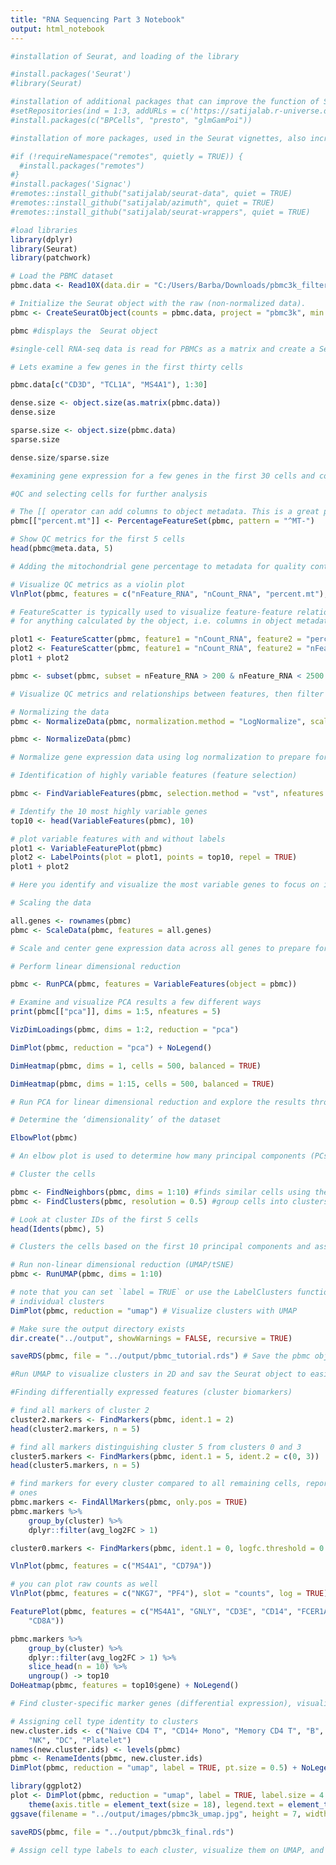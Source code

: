 ---
title: "RNA Sequencing Part 3 Notebook"
output: html_notebook
---

```{r}
#installation of Seurat, and loading of the library

#install.packages('Seurat')
#library(Seurat)

```


```{r}
#installation of additional packages that can improve the function of Seurat
#setRepositories(ind = 1:3, addURLs = c('https://satijalab.r-universe.dev', 'https://bnprks.r-universe.dev/'))
#install.packages(c("BPCells", "presto", "glmGamPoi"))
```


```{r}
#installation of more packages, used in the Seurat vignettes, also increasing Seurat efficiency

#if (!requireNamespace("remotes", quietly = TRUE)) {
  #install.packages("remotes")
#}
#install.packages('Signac')
#remotes::install_github("satijalab/seurat-data", quiet = TRUE)
#remotes::install_github("satijalab/azimuth", quiet = TRUE)
#remotes::install_github("satijalab/seurat-wrappers", quiet = TRUE)
```


```{r}
#load libraries
library(dplyr)
library(Seurat)
library(patchwork)

# Load the PBMC dataset
pbmc.data <- Read10X(data.dir = "C:/Users/Barba/Downloads/pbmc3k_filtered_gene_bc_matrices/filtered_gene_bc_matrices/hg19")

# Initialize the Seurat object with the raw (non-normalized data).
pbmc <- CreateSeuratObject(counts = pbmc.data, project = "pbmc3k", min.cells = 3, min.features = 200)

pbmc #displays the  Seurat object

#single-cell RNA-seq data is read for PBMCs as a matrix and create a Seurat object to store and analyze the data. The data is loaded from the specified directory, then initialized into a Seurat object with basic filtering.

```

```{r}
# Lets examine a few genes in the first thirty cells

pbmc.data[c("CD3D", "TCL1A", "MS4A1"), 1:30]

dense.size <- object.size(as.matrix(pbmc.data))
dense.size

sparse.size <- object.size(pbmc.data)
sparse.size

dense.size/sparse.size

#examining gene expression for a few genes in the first 30 cells and comparing memory usage between sparse and dense matrix formats

```


```{r}
#QC and selecting cells for further analysis

# The [[ operator can add columns to object metadata. This is a great place to stash QC stats
pbmc[["percent.mt"]] <- PercentageFeatureSet(pbmc, pattern = "^MT-")

# Show QC metrics for the first 5 cells
head(pbmc@meta.data, 5)

# Adding the mitochondrial gene percentage to metadata for quality control, and preview QC metrics for the first 5 cells

# Visualize QC metrics as a violin plot
VlnPlot(pbmc, features = c("nFeature_RNA", "nCount_RNA", "percent.mt"), ncol = 3)

# FeatureScatter is typically used to visualize feature-feature relationships, but can be used
# for anything calculated by the object, i.e. columns in object metadata, PC scores etc.

plot1 <- FeatureScatter(pbmc, feature1 = "nCount_RNA", feature2 = "percent.mt")
plot2 <- FeatureScatter(pbmc, feature1 = "nCount_RNA", feature2 = "nFeature_RNA")
plot1 + plot2

pbmc <- subset(pbmc, subset = nFeature_RNA > 200 & nFeature_RNA < 2500 & percent.mt < 5)

# Visualize QC metrics and relationships between features, then filter out low-quality cells based on gene count and mitochondrial content

```


```{r}
# Normalizing the data
pbmc <- NormalizeData(pbmc, normalization.method = "LogNormalize", scale.factor = 10000)

pbmc <- NormalizeData(pbmc)

# Normalize gene expression data using log normalization to prepare for downstream analysis
```


```{r}
# Identification of highly variable features (feature selection)

pbmc <- FindVariableFeatures(pbmc, selection.method = "vst", nfeatures = 2000)

# Identify the 10 most highly variable genes
top10 <- head(VariableFeatures(pbmc), 10)

# plot variable features with and without labels
plot1 <- VariableFeaturePlot(pbmc)
plot2 <- LabelPoints(plot = plot1, points = top10, repel = TRUE)
plot1 + plot2

# Here you identify and visualize the most variable genes to focus on informative features for downstream analysis
```


```{r}
# Scaling the data

all.genes <- rownames(pbmc)
pbmc <- ScaleData(pbmc, features = all.genes)

# Scale and center gene expression data across all genes to prepare for dimensional reduction
```


```{r}
# Perform linear dimensional reduction

pbmc <- RunPCA(pbmc, features = VariableFeatures(object = pbmc))

# Examine and visualize PCA results a few different ways
print(pbmc[["pca"]], dims = 1:5, nfeatures = 5)

VizDimLoadings(pbmc, dims = 1:2, reduction = "pca")

DimPlot(pbmc, reduction = "pca") + NoLegend()

DimHeatmap(pbmc, dims = 1, cells = 500, balanced = TRUE)

DimHeatmap(pbmc, dims = 1:15, cells = 500, balanced = TRUE)

# Run PCA for linear dimensional reduction and explore the results through different visualizations
```


```{r}
# Determine the ‘dimensionality’ of the dataset

ElbowPlot(pbmc)

# An elbow plot is used to determine how many principal components (PCs) capture most of the variation in the data
```


```{r}
# Cluster the cells

pbmc <- FindNeighbors(pbmc, dims = 1:10) #finds similar cells using the first 10 PCs
pbmc <- FindClusters(pbmc, resolution = 0.5) #group cells into clusters with a specified resolution

# Look at cluster IDs of the first 5 cells
head(Idents(pbmc), 5)

# Clusters the cells based on the first 10 principal components and assigns cluster identities
```


```{r}
# Run non-linear dimensional reduction (UMAP/tSNE)
pbmc <- RunUMAP(pbmc, dims = 1:10)

# note that you can set `label = TRUE` or use the LabelClusters function to help label
# individual clusters
DimPlot(pbmc, reduction = "umap") # Visualize clusters with UMAP

# Make sure the output directory exists
dir.create("../output", showWarnings = FALSE, recursive = TRUE)

saveRDS(pbmc, file = "../output/pbmc_tutorial.rds") # Save the pbmc object

#Run UMAP to visualize clusters in 2D and sav the Seurat object to easily reload it later
```


```{r}
#Finding differentially expressed features (cluster biomarkers)

# find all markers of cluster 2
cluster2.markers <- FindMarkers(pbmc, ident.1 = 2)
head(cluster2.markers, n = 5)

# find all markers distinguishing cluster 5 from clusters 0 and 3
cluster5.markers <- FindMarkers(pbmc, ident.1 = 5, ident.2 = c(0, 3))
head(cluster5.markers, n = 5)

# find markers for every cluster compared to all remaining cells, report only the positive
# ones
pbmc.markers <- FindAllMarkers(pbmc, only.pos = TRUE)
pbmc.markers %>%
    group_by(cluster) %>%
    dplyr::filter(avg_log2FC > 1)

cluster0.markers <- FindMarkers(pbmc, ident.1 = 0, logfc.threshold = 0.25, test.use = "roc", only.pos = TRUE)

VlnPlot(pbmc, features = c("MS4A1", "CD79A"))

# you can plot raw counts as well
VlnPlot(pbmc, features = c("NKG7", "PF4"), slot = "counts", log = TRUE)

FeaturePlot(pbmc, features = c("MS4A1", "GNLY", "CD3E", "CD14", "FCER1A", "FCGR3A", "LYZ", "PPBP",
    "CD8A"))

pbmc.markers %>%
    group_by(cluster) %>%
    dplyr::filter(avg_log2FC > 1) %>%
    slice_head(n = 10) %>%
    ungroup() -> top10
DoHeatmap(pbmc, features = top10$gene) + NoLegend()

# Find cluster-specific marker genes (differential expression), visualize key features across clusters, and create a heatmap of top markers

```


```{r}
# Assigning cell type identity to clusters
new.cluster.ids <- c("Naive CD4 T", "CD14+ Mono", "Memory CD4 T", "B", "CD8 T", "FCGR3A+ Mono",
    "NK", "DC", "Platelet")
names(new.cluster.ids) <- levels(pbmc)
pbmc <- RenameIdents(pbmc, new.cluster.ids)
DimPlot(pbmc, reduction = "umap", label = TRUE, pt.size = 0.5) + NoLegend()

library(ggplot2)
plot <- DimPlot(pbmc, reduction = "umap", label = TRUE, label.size = 4.5) + xlab("UMAP 1") + ylab("UMAP 2") +
    theme(axis.title = element_text(size = 18), legend.text = element_text(size = 18)) + guides(colour = guide_legend(override.aes = list(size = 10)))
ggsave(filename = "../output/images/pbmc3k_umap.jpg", height = 7, width = 12, plot = plot, quality = 50)

saveRDS(pbmc, file = "../output/pbmc3k_final.rds")

# Assign cell type labels to each cluster, visualize them on UMAP, and save the final annotated Seurat object and UMAP plot
```